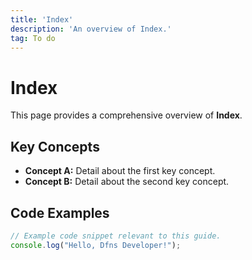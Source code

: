 ```yaml
---
title: 'Index'
description: 'An overview of Index.'
tag: To do
---
```


# Index

This page provides a comprehensive overview of **Index**.

## Key Concepts

* **Concept A:** Detail about the first key concept.
* **Concept B:** Detail about the second key concept.

## Code Examples

```typescript
// Example code snippet relevant to this guide.
console.log("Hello, Dfns Developer!");
```

